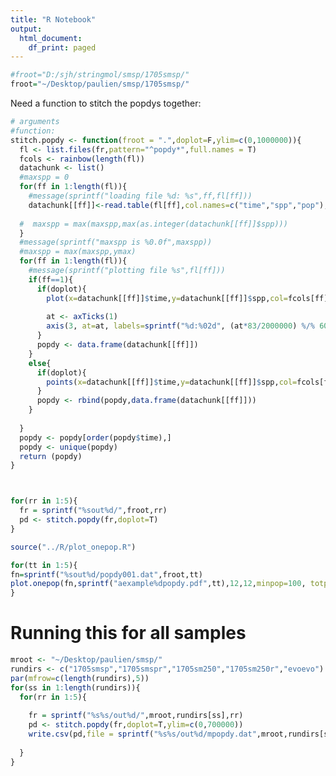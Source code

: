 ```yaml
---
title: "R Notebook"
output:
  html_document:
    df_print: paged
---
```


```r

#froot="D:/sjh/stringmol/smsp/1705smsp/"
froot="~/Desktop/paulien/smsp/1705smsp/"

```

Need a function to stitch the popdys together: 

```r
# arguments
#function:
stitch.popdy <- function(froot = ".",doplot=F,ylim=c(0,1000000)){
  fl <- list.files(fr,pattern="^popdy*",full.names = T)
  fcols <- rainbow(length(fl))
  datachunk <- list()
  #maxspp = 0
  for(ff in 1:length(fl)){
    #message(sprintf("loading file %d: %s",ff,fl[ff]))
    datachunk[[ff]]<-read.table(fl[ff],col.names=c("time","spp","pop"),sep=",",stringsAsFactors = F)
    
  #  maxspp = max(maxspp,max(as.integer(datachunk[[ff]]$spp)))
  }
  #message(sprintf("maxspp is %0.0f",maxspp))
  #maxspp = max(maxspp,ymax)
  for(ff in 1:length(fl)){
    #message(sprintf("plotting file %s",fl[ff]))
    if(ff==1){
      if(doplot){
        plot(x=datachunk[[ff]]$time,y=datachunk[[ff]]$spp,col=fcols[ff],pch=19,cex=0.2,xlim=c(0,2000000),ylim=ylim,ylab="species number",xlab="time")
      
        at <- axTicks(1)
        axis(3, at=at, labels=sprintf("%d:%02d", (at*83/2000000) %/% 60, at %% 60), las=1)
      }
      popdy <- data.frame(datachunk[[ff]])
    }
    else{
      if(doplot){
        points(x=datachunk[[ff]]$time,y=datachunk[[ff]]$spp,col=fcols[ff],pch=19,cex=0.2)
      }
      popdy <- rbind(popdy,data.frame(datachunk[[ff]]))
    }
      
  }
  popdy <- popdy[order(popdy$time),]
  popdy <- unique(popdy)
  return (popdy)
}



for(rr in 1:5){
  fr = sprintf("%sout%d/",froot,rr)
  pd <- stitch.popdy(fr,doplot=T)
}

```


```r
source("../R/plot_onepop.R")

for(tt in 1:5){
fn=sprintf("%sout%d/popdy001.dat",froot,tt)
plot.onepop(fn,sprintf("aexample%dpopdy.pdf",tt),12,12,minpop=100, totpop=T,plotnspp = T,title=sprintf("run %d",tt))
}
```


# Running this for all samples

```r
mroot <- "~/Desktop/paulien/smsp/"
rundirs <- c("1705smsp","1705smspr","1705sm250","1705sm250r","evoevo")
par(mfrow=c(length(rundirs),5))
for(ss in 1:length(rundirs)){
  for(rr in 1:5){
    
    fr = sprintf("%s%s/out%d/",mroot,rundirs[ss],rr)
    pd <- stitch.popdy(fr,doplot=T,ylim=c(0,700000))
    write.csv(pd,file = sprintf("%s%s/out%d/mpopdy.dat",mroot,rundirs[ss],rr),row.names = F, quote = F)
    
  }
}
```





